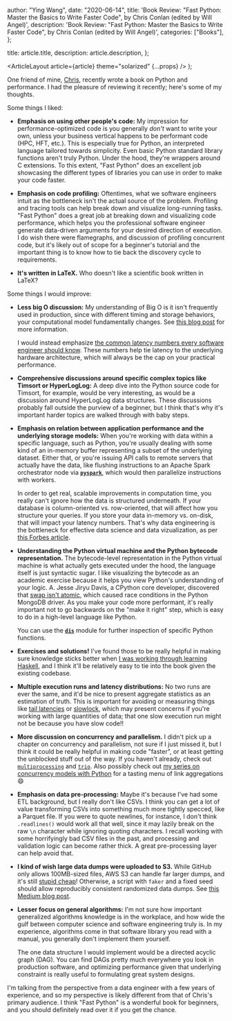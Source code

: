 
  author: "Ying Wang",
  date: "2020-06-14",
  title:
    'Book Review: "Fast Python: Master the Basics to Write Faster Code", by Chris Conlan (edited by Will Angel)',
  description:
    'Book Review: "Fast Python: Master the Basics to Write Faster Code", by Chris Conlan (edited by Will Angel)',
  categories: ["Books"],
};

  title: article.title,
  description: article.description,
};

  <ArticleLayout article={article} theme="solarized" {...props} />
);

One friend of mine, [Chris](https://github.com/chrisconlan), recently wrote a
book on Python and performance. I had the pleasure of reviewing it recently;
here's some of my thoughts.

Some things I liked:

- **Emphasis on using other people's code:** My impression for
  performance-optimized code is you generally _don't_ want to write your own,
  unless your business vertical happens to be performant code (HPC, HFT,
  etc.). This is especially true for Python, an interpreted language tailored
  towards simplicity. Even basic Python standard library functions aren't
  truly Python. Under the hood, they're wrappers around C extensions. To this
  extent, "Fast Python" does an excellent job showcasing the different types
  of libraries you can use in order to make your code faster.

- **Emphasis on code profiling:** Oftentimes, what we software engineers
  intuit as the bottleneck isn't the actual source of the problem. Profiling
  and tracing tools can help break down and visualize long-running tasks.
  "Fast Python" does a great job at breaking down and visualizing code
  performance, which helps you the professional software engineer generate
  data-driven arguments for your desired direction of execution. I do wish
  there were flamegraphs, and discussion of profiling concurrent code, but
  it's likely out of scope for a beginner's tutorial and the important thing
  is to know how to tie back the discovery cycle to requirements.

- **It's written in LaTeX.** Who doesn't like a scientific book written in
  LaTeX?

Some things I would improve:

- **Less big O discussion:** My understanding of Big O is it isn't frequently
  used in production, since with different timing and storage behaviors, your
  computational model fundamentally changes. See [this blog
  post](https://lemire.me/blog/2013/07/11/big-o-notation-and-real-world-performance/)
  for more information.

  I would instead emphasize [the common latency numbers every software
  engineer should know](https://gist.github.com/jboner/2841832). These numbers
  help tie latency to the underlying hardware architecture, which will always
  be the cap on your practical performance.

- **Comprehensive discussions around specific complex topics like Timsort or
  HyperLogLog:** A deep dive into the Python source code for Timsort, for
  example, would be very interesting, as would be a discussion around
  HyperLogLog data structures. These discussions probably fall outside the
  purview of a beginner, but I think that's why it's important harder topics
  are walked through with baby steps.

- **Emphasis on relation between application performance and the underlying
  storage models:** When you're working with data within a specific language,
  such as Python, you're usually dealing with some kind of an in-memory buffer
  representing a subset of the underlying dataset. Either that, or you're
  issuing API calls to remote servers that actually have the data, like
  flushing instructions to an Apache Spark orchestrator node via
  [**`pyspark`**](https://github.com/apache/spark/tree/master/python/pyspark),
  which would then parallelize instructions with workers.

  In order to get real, scalable improvements in computation time, you really
  can't ignore how the data is structured underneath. If your database is
  column-oriented vs. row-oriented, that will affect how you structure your
  queries. If you store your data in-memory vs. on-disk, that will impact your
  latency numbers. That's why data engineering is the bottleneck for effective
  data science and data vizualization, as per [this Forbes
  article](https://www.forbes.com/sites/danwoods/2016/01/31/how-the-etl-bottleneck-will-kill-your-business/#3752e668112c).

- **Understanding the Python virtual machine and the Python bytecode
  representation.** The bytecode-level representation in the Python virtual
  machine is what actually gets executed under the hood, the language itself
  is just syntactic sugar. I like visualizing the bytecode as an academic
  exercise because it helps you view Python's understanding of your logic. A.
  Jesse Jiryu Davis, a CPython core developer, discovered that [swap isn't
  atomic](https://emptysqua.re/blog/pythons-swap-is-not-atomic/), which caused
  race conditions in the Python MongoDB driver. As you make your code more
  performant, it's really important not to go backwards on the "make it right"
  step, which is easy to do in a high-level language like Python.

  You can use the [**`dis`**](https://docs.python.org/3/library/dis.html)
  module for further inspection of specific Python functions.

- **Exercises and solutions!** I've found those to be really helpful in making
  sure knowledge sticks better when [I was working through learning
  Haskell](https://github.com/yingw787/thehaskellbook), and I think it'll be
  relatively easy to tie into the book given the existing codebase.

- **Multiple execution runs and latency distributions:** No two runs are ever
  the same, and it'd be nice to present aggregate statistics as an estimation
  of truth. This is important for avoiding or measuring things like [tail
  latencies](http://danluu.com/percentile-latency/) or
  [slowlock](https://danluu.com/limplock/), which may present concerns if
  you're working with large quantities of data; that one slow execution run
  might not be because you have slow code!!

- **More discussion on concurrency and parallelism.** I didn't pick up a
  chapter on concurrency and parallelism, not sure if I just missed it, but I
  think it could be really helpful in making code "faster", or at least
  getting the unblocked stuff out of the way. If you haven't already, check
  out
  [`multiprocessing`](https://docs.python.org/3/library/multiprocessing.html)
  and [`trio`](https://trio.readthedocs.io/en/stable/). Also possibly check
  out [my series on concurrency models with
  Python](https://bytes.yingw787.com/categories/concurrency/) for a tasting
  menu of link aggregations :smile:

- **Emphasis on data pre-processing:** Maybe it's because I've had some ETL
  background, but I really don't like CSVs. I think you can get a lot of value
  transforming CSVs into something much more tightly specced, like a Parquet
  file. If you were to quote newlines, for instance, I don't think
  `.readlines()` would work all that well, since it may lazily break on the
  raw `\n` character while ignoring quoting characters. I recall working with
  some horrifyingly bad CSV files in the past, and processing and validation
  logic can become rather thick. A great pre-processing layer can help avoid
  that.

- **I kind of wish large data dumps were uploaded to S3.** While GitHub only
  allows 100MB-sized files, AWS S3 can handle far larger dumps, and it's still
  [stupid cheap](https://aws.amazon.com/s3/pricing)! Otherwise, a script with
  `faker` and a fixed seed should allow reproducibly consistent randomized
  data dumps. See [this Medium blog
  post](https://towardsdatascience.com/generation-of-large-csv-data-using-python-faker-8cfcbedca7a7).

- **Lesser focus on general algorithms:** I'm not sure how important
  generalized algorithms knowledge is in the workplace, and how wide the gulf
  between computer science and software engineering truly is. In my
  experience, algorithms come in that software library you read with a manual,
  you generally don't implement them yourself.

  The one data structure I would implement would be a directed acyclic graph
  (DAG). You can find DAGs pretty much everywhere you look in production
  software, and optimizing performance given that underlying constraint is
  really useful to formulating great system designs.

I'm talking from the perspective from a data engineer with a few years of
experience, and so my perspective is likely different from that of Chris's
primary audience. I think "Fast Python" is a wonderful book for beginners, and
you should definitely read over it if you get the chance.
